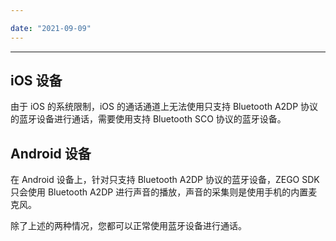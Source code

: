 ```yaml
---

date: "2021-09-09"
---
```


<Title>为什么 iOS 或 Android 设备连接蓝牙设备后不能通过蓝牙设备通话？</Title>



---

## iOS 设备

由于 iOS 的系统限制，iOS 的通话通道上无法使用只支持 Bluetooth A2DP 协议的蓝牙设备进行通话，需要使用支持 Bluetooth SCO 协议的蓝牙设备。


## Android 设备

在 Android 设备上，针对只支持 Bluetooth A2DP 协议的蓝牙设备，ZEGO SDK 只会使用 Bluetooth A2DP 进行声音的播放，声音的采集则是使用手机的内置麦克风。

除了上述的两种情况，您都可以正常使用蓝牙设备进行通话。
